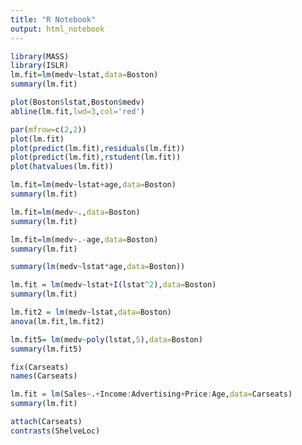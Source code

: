 ```yaml
---
title: "R Notebook"
output: html_notebook
---
```




```r
library(MASS)
library(ISLR)
lm.fit=lm(medv~lstat,data=Boston)
summary(lm.fit)
```
```r
plot(Boston$lstat,Boston$medv)
abline(lm.fit,lwd=3,col='red')
```

```r
par(mfrow=c(2,2))
plot(lm.fit)
plot(predict(lm.fit),residuals(lm.fit))
plot(predict(lm.fit),rstudent(lm.fit))
plot(hatvalues(lm.fit))
```

```r
lm.fit=lm(medv~lstat+age,data=Boston)
summary(lm.fit)
```


```r
lm.fit=lm(medv~.,data=Boston)
summary(lm.fit)
```
```r
lm.fit=lm(medv~.-age,data=Boston)
summary(lm.fit)
```

```r
summary(lm(medv~lstat*age,data=Boston))
```

```r
lm.fit = lm(medv~lstat+I(lstat^2),data=Boston)
summary(lm.fit)

```

```r
lm.fit2 = lm(medv~lstat,data=Boston)
anova(lm.fit,lm.fit2)
```

```r
lm.fit5= lm(medv~poly(lstat,5),data=Boston)
summary(lm.fit5)
```

```r
fix(Carseats)
names(Carseats)
```

```r
lm.fit = lm(Sales~.+Income:Advertising+Price:Age,data=Carseats)
summary(lm.fit)

```

```r
attach(Carseats)
contrasts(ShelveLoc)
```

